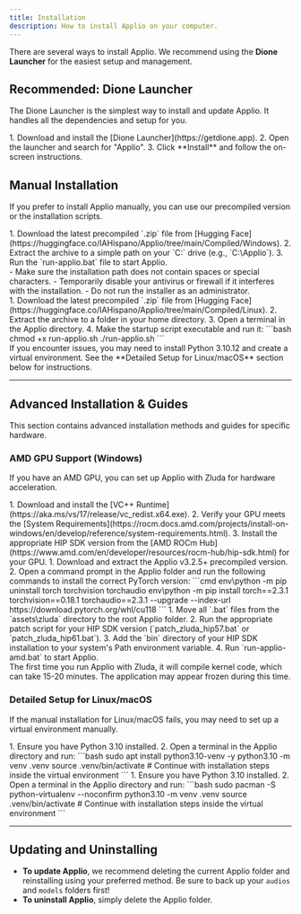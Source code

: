 ```yaml
---
title: Installation
description: How to install Applio on your computer.
---
```



There are several ways to install Applio. We recommend using the **Dione Launcher** for the easiest setup and management.

## Recommended: Dione Launcher

The Dione Launcher is the simplest way to install and update Applio. It handles all the dependencies and setup for you.

<Steps>
  1.  Download and install the [Dione Launcher](https://getdione.app).
  2.  Open the launcher and search for "Applio".
  3.  Click **Install** and follow the on-screen instructions.
</Steps>

## Manual Installation

If you prefer to install Applio manually, you can use our precompiled version or the installation scripts.

<Tabs>
  <TabItem label="Windows">
    <Steps>
      1.  Download the latest precompiled `.zip` file from [Hugging Face](https://huggingface.co/IAHispano/Applio/tree/main/Compiled/Windows).
      2.  Extract the archive to a simple path on your `C:` drive (e.g., `C:\Applio`).
      3.  Run the `run-applio.bat` file to start Applio.
    </Steps>
    <Aside type="caution" title="Important">
      -   Make sure the installation path does not contain spaces or special characters.
      -   Temporarily disable your antivirus or firewall if it interferes with the installation.
      -   Do not run the installer as an administrator.
    </Aside>
  </TabItem>
  <TabItem label="Linux/macOS">
    <Steps>
      1.  Download the latest precompiled `.zip` file from [Hugging Face](https://huggingface.co/IAHispano/Applio/tree/main/Compiled/Linux).
      2.  Extract the archive to a folder in your home directory.
      3.  Open a terminal in the Applio directory.
      4.  Make the startup script executable and run it:
          ```bash
          chmod +x run-applio.sh
          ./run-applio.sh
          ```
    </Steps>
     <Aside type="note" title="First-Time Setup">
        If you encounter issues, you may need to install Python 3.10.12 and create a virtual environment. See the **Detailed Setup for Linux/macOS** section below for instructions.
     </Aside>
  </TabItem>
</Tabs>

---

## Advanced Installation & Guides

This section contains advanced installation methods and guides for specific hardware.

### AMD GPU Support (Windows)

If you have an AMD GPU, you can set up Applio with Zluda for hardware acceleration.

<Tabs>
  <TabItem label="1. Install Dependencies">
    <Steps>
      1.  Download and install the [VC++ Runtime](https://aka.ms/vs/17/release/vc_redist.x64.exe).
      2.  Verify your GPU meets the [System Requirements](https://rocm.docs.amd.com/projects/install-on-windows/en/develop/reference/system-requirements.html).
      3.  Install the appropriate HIP SDK version from the [AMD ROCm Hub](https://www.amd.com/en/developer/resources/rocm-hub/hip-sdk.html) for your GPU.
    </Steps>
  </TabItem>
  <TabItem label="2. Install Applio">
    <Steps>
      1.  Download and extract the Applio v3.2.5+ precompiled version.
      2.  Open a command prompt in the Applio folder and run the following commands to install the correct PyTorch version:
          ```cmd
          env\python -m pip uninstall torch torchvision torchaudio
          env\python -m pip install torch==2.3.1 torchvision==0.18.1 torchaudio==2.3.1 --upgrade --index-url https://download.pytorch.org/whl/cu118
          ```
    </Steps>
  </TabItem>
  <TabItem label="3. Configure Zluda">
    <Steps>
      1.  Move all `.bat` files from the `assets\zluda` directory to the root Applio folder.
      2.  Run the appropriate patch script for your HIP SDK version (`patch_zluda_hip57.bat` or `patch_zluda_hip61.bat`).
      3.  Add the `bin` directory of your HIP SDK installation to your system's Path environment variable.
      4.  Run `run-applio-amd.bat` to start Applio.
    </Steps>
    <Aside type="note" title="Initial Compilation">
      The first time you run Applio with Zluda, it will compile kernel code, which can take 15-20 minutes. The application may appear frozen during this time.
    </Aside>
  </TabItem>
</Tabs>

### Detailed Setup for Linux/macOS

If the manual installation for Linux/macOS fails, you may need to set up a virtual environment manually.

<Tabs>
  <TabItem label="Debian/Ubuntu">
    <Steps>
      1.  Ensure you have Python 3.10 installed.
      2.  Open a terminal in the Applio directory and run:
          ```bash
          sudo apt install python3.10-venv -y
          python3.10 -m venv .venv
          source .venv/bin/activate
          # Continue with installation steps inside the virtual environment
          ```
    </Steps>
  </TabItem>
  <TabItem label="Arch Linux">
    <Steps>
      1.  Ensure you have Python 3.10 installed.
      2.  Open a terminal in the Applio directory and run:
          ```bash
          sudo pacman -S python-virtualenv --noconfirm
          python3.10 -m venv .venv
          source .venv/bin/activate
          # Continue with installation steps inside the virtual environment
          ```
    </Steps>
  </TabItem>
</Tabs>

---

## Updating and Uninstalling

-   **To update Applio**, we recommend deleting the current Applio folder and reinstalling using your preferred method. Be sure to back up your `audios` and `models` folders first!
-   **To uninstall Applio**, simply delete the Applio folder.